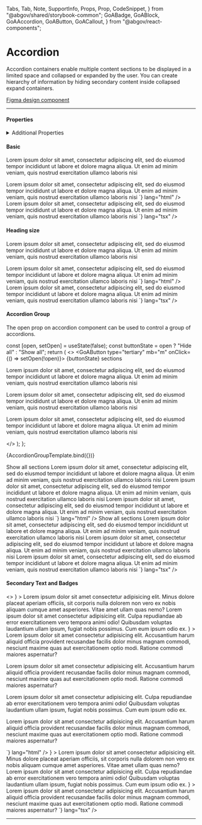 
  Tabs,
  Tab,
  Note,
  SupportInfo,
  Props,
  Prop,
  CodeSnippet,
} from "@abgov/shared/storybook-common";
  GoABadge,
  GoABlock,
  GoAAccordion,
  GoAButton,
  GoACallout,
} from "@abgov/react-components";

<Meta title="Components/Accordion" />

# Accordion

<GoACallout>
  Accordion containers enable multiple content sections to be displayed in a
  limited space and collapsed or expanded by the user. You can create hierarchy
  of information by hiding secondary content inside collapsed expand containers.
</GoACallout>

[Figma design component](https://www.figma.com/file/MwuK2yVZZQMN2Nbk9NYSQ7/Component---Accordion?node-id=1494%3A267193&t=asvP565R4YH82k9y-1)

---

#### Properties

<Props showTabs={true}>
  <Prop
    name="heading"
    type="string"
    defaultValue=""
    description="Sets the heading text"
    required="true"
  />
  <Prop
    name="secondaryText"
    type="string"
    defaultValue=""
    description="Sets secondary text"
  />
  <Prop
    name="open"
    type="boolean"
    defaultValue="false"
    description="Sets the state of the accordion container open or closed"
  />
  <Prop
    name="headingSize"
    type="small | medium"
    defaultValue="small"
    description="Sets the heading size of the accordion container heading"
  />
  <Prop
    name="headingcontent"
    type="slot"
    lang="angular"
    defaultValue=""
    description="Add components to the accordion container heading such as badges"
  />
  <Prop
    name="headingContent"
    type="ReactNode"
    lang="react"
    defaultValue=""
    description="Add components to the accordion container heading such as badges"
  />
</Props>

<details>
  <summary>Additional Properties</summary>
  <Props showTabs={true}>
    <Prop
      name="mt"
      type="none | 3xs | 2xs | xs | s | m | l | xl | 2xl | 3xl | 4xl"
      defaultValue="none"
      description="Top margin"
    />
    <Prop
      name="mr"
      type="none | 3xs | 2xs | xs | s | m | l | xl | 2xl | 3xl | 4xl"
      defaultValue="none"
      description="Right margin"
    />
    <Prop
      name="mb"
      type="none | 3xs | 2xs | xs | s | m | l | xl | 2xl | 3xl | 4xl"
      defaultValue="none"
      description="Bottom margin"
    />
    <Prop
      name="ml"
      type="none | 3xs | 2xs | xs | s | m | l | xl | 2xl | 3xl | 4xl"
      defaultValue="none"
      description="Left margin"
    />
  </Props>
</details>

#### Basic

<Story name="Basic">
  <GoAAccordion heading="Heading">
    <p>
      Lorem ipsum dolor sit amet, consectetur adipiscing elit, sed do eiusmod
      tempor incididunt ut labore et dolore magna aliqua. Ut enim ad minim
      veniam, quis nostrud exercitation ullamco laboris nisi
    </p>
  </GoAAccordion>
</Story>

<Tabs>
  <Tab label="Web Component" hidden={true}>
    <CodeSnippet
      code={`
        <goa-accordion heading="Heading">
          Lorem ipsum dolor sit amet, consectetur adipiscing elit, sed do eiusmod tempor incididunt ut labore et dolore magna aliqua. Ut enim ad minim veniam, quis nostrud exercitation ullamco laboris nisi
        </goa-accordion>
      `}
      lang="html"
    />
  </Tab>
  <Tab label="Angular">
    <CodeSnippet
      code={`
        <goa-accordion heading="Heading">
          Lorem ipsum dolor sit amet, consectetur adipiscing elit, sed do eiusmod tempor incididunt ut labore et dolore magna aliqua. Ut enim ad minim veniam, quis nostrud exercitation ullamco laboris nisi
        </goa-accordion>
      `}
      lang="html"
    />
  </Tab>
  <Tab label="React">
    <CodeSnippet
      code={`
        <GoAAccordion heading="Heading">
          Lorem ipsum dolor sit amet, consectetur adipiscing elit, sed do eiusmod tempor incididunt ut labore et dolore magna aliqua. Ut enim ad minim veniam, quis nostrud exercitation ullamco laboris nisi
        </GoAAccordion>
    `}
      lang="tsx"
    />
  </Tab>
</Tabs>

#### Heading size

<Story name="Heading size">
  <GoAAccordion heading="Medium Heading" headingSize="medium">
    <p>
      Lorem ipsum dolor sit amet, consectetur adipiscing elit, sed do eiusmod
      tempor incididunt ut labore et dolore magna aliqua. Ut enim ad minim
      veniam, quis nostrud exercitation ullamco laboris nisi
    </p>
  </GoAAccordion>
</Story>

<Tabs>
  <Tab label="Web Component" hidden={true}>
    <CodeSnippet
      code={`
        <goa-accordion heading="Medium Heading" headingsize="medium">
          Lorem ipsum dolor sit amet, consectetur adipiscing elit, sed do eiusmod tempor incididunt ut labore et dolore magna aliqua. Ut enim ad minim veniam, quis nostrud exercitation ullamco laboris nisi
        </goa-accordion>
      `}
      lang="html"
    />
  </Tab>
  <Tab label="Angular">
    <CodeSnippet
      code={`
        <goa-accordion heading="Medium Heading" headingsize="medium">
          Lorem ipsum dolor sit amet, consectetur adipiscing elit, sed do eiusmod tempor incididunt ut labore et dolore magna aliqua. Ut enim ad minim veniam, quis nostrud exercitation ullamco laboris nisi
        </goa-accordion>
      `}
      lang="html"
    />
  </Tab>
  <Tab label="React">
    <CodeSnippet
      code={`
        <GoAAccordion heading="Medium Heading" headingSize="medium">
          Lorem ipsum dolor sit amet, consectetur adipiscing elit, sed do eiusmod tempor incididunt ut labore et dolore magna aliqua. Ut enim ad minim veniam, quis nostrud exercitation ullamco laboris nisi
        </GoAAccordion>
    `}
      lang="tsx"
    />
  </Tab>
</Tabs>

#### Accordion Group

<GoACallout>
  The open prop on accordion component can be used to control a group of
  accordions.
</GoACallout>

  const [open, setOpen] = useState(false);
  const buttonState = open ? "Hide all" : "Show all";
  return (
    <>
      <GoAButton type="tertiary" mb="m" onClick={() => setOpen(!open)}>
        {buttonState} sections
      </GoAButton>
      <br />
      <GoAAccordion heading="Heading" open={open}>
        <p>
          Lorem ipsum dolor sit amet, consectetur adipiscing elit, sed do
          eiusmod tempor incididunt ut labore et dolore magna aliqua. Ut enim ad
          minim veniam, quis nostrud exercitation ullamco laboris nisi
        </p>
      </GoAAccordion>
      <GoAAccordion heading="Heading" open={open}>
        <p>
          Lorem ipsum dolor sit amet, consectetur adipiscing elit, sed do
          eiusmod tempor incididunt ut labore et dolore magna aliqua. Ut enim ad
          minim veniam, quis nostrud exercitation ullamco laboris nisi
        </p>
      </GoAAccordion>
      <GoAAccordion heading="Heading" open={open}>
        <p>
          Lorem ipsum dolor sit amet, consectetur adipiscing elit, sed do
          eiusmod tempor incididunt ut labore et dolore magna aliqua. Ut enim ad
          minim veniam, quis nostrud exercitation ullamco laboris nisi
        </p>
      </GoAAccordion>
    </>
  );
};

<Story name="Accordion Group">{AccordionGroupTemplate.bind({})}</Story>

<Tabs>
  <Tab label="Web Component" hidden={true}>
    <CodeSnippet
      code={`
        <goa-button type="tertiary" (_click)="onClick()">
          Show all sections
        </goa-button>
        <goa-accordion open={open} heading="Heading">
          Lorem ipsum dolor sit amet, consectetur adipiscing elit, sed do eiusmod tempor incididunt ut labore et dolore magna aliqua. Ut enim ad minim veniam, quis nostrud exercitation ullamco laboris nisi
        </goa-accordion>
        <goa-accordion open={open} heading="Heading">
          Lorem ipsum dolor sit amet, consectetur adipiscing elit, sed do eiusmod tempor incididunt ut labore et dolore magna aliqua. Ut enim ad minim veniam, quis nostrud exercitation ullamco laboris nisi
        </goa-accordion>
        <goa-accordion open={open} heading="Heading">
          Lorem ipsum dolor sit amet, consectetur adipiscing elit, sed do eiusmod tempor incididunt ut labore et dolore magna aliqua. Ut enim ad minim veniam, quis nostrud exercitation ullamco laboris nisi
        </goa-accordion>
      `}
      lang="html"
    />
    <CodeSnippet
      code={`
        export class SomeOtherComponent {
          open="false"
          onClick() {
            open="true";
          }
        }
      `}
      lang="ts"
    />
  </Tab>
  <Tab label="Angular">
    <CodeSnippet
      code={`
        <goa-button type="tertiary" (_click)="onClick()">
          Show all sections
        </goa-button>
        <goa-accordion open={open} heading="Heading">
          Lorem ipsum dolor sit amet, consectetur adipiscing elit, sed do eiusmod tempor incididunt ut labore et dolore magna aliqua. Ut enim ad minim veniam, quis nostrud exercitation ullamco laboris nisi
        </goa-accordion>
        <goa-accordion open={open} heading="Heading">
          Lorem ipsum dolor sit amet, consectetur adipiscing elit, sed do eiusmod tempor incididunt ut labore et dolore magna aliqua. Ut enim ad minim veniam, quis nostrud exercitation ullamco laboris nisi
        </goa-accordion>
        <goa-accordion open={open} heading="Heading">
          Lorem ipsum dolor sit amet, consectetur adipiscing elit, sed do eiusmod tempor incididunt ut labore et dolore magna aliqua. Ut enim ad minim veniam, quis nostrud exercitation ullamco laboris nisi
        </goa-accordion>
      `}
      lang="html"
    />
    <CodeSnippet
      code={`
        export class SomeOtherComponent {
          open="false"
          onClick() {
            open="true";
          }
        }
      `}
      lang="ts"
    />
  </Tab>
  <Tab label="React">
    <CodeSnippet
      code={`
        const [open, setOpen] = useState(false);
        function onClick() {
          setOpen("open");
        }
        <GoAButton type="tertiary" onClick={onClick}>
          Show all sections
        </GoAButton>
        <GoAAccordion open={open} heading="Heading">
          Lorem ipsum dolor sit amet, consectetur adipiscing elit, sed do eiusmod tempor incididunt ut labore et dolore magna aliqua. Ut enim ad minim veniam, quis nostrud exercitation ullamco laboris nisi
        </GoAAccordion>
        <GoAAccordion open={open} heading="Heading">
          Lorem ipsum dolor sit amet, consectetur adipiscing elit, sed do eiusmod tempor incididunt ut labore et dolore magna aliqua. Ut enim ad minim veniam, quis nostrud exercitation ullamco laboris nisi
        </GoAAccordion>
        <GoAAccordion open={open} heading="Heading">
          Lorem ipsum dolor sit amet, consectetur adipiscing elit, sed do eiusmod tempor incididunt ut labore et dolore magna aliqua. Ut enim ad minim veniam, quis nostrud exercitation ullamco laboris nisi
        </GoAAccordion>
    `}
      lang="tsx"
    />
  </Tab>
</Tabs>

#### Secondary Text and Badges

<Story name="Secondary Text and Badges">
  <>
    <GoAAccordion
      heading="This is a heading"
      secondaryText="Secondary Text"
      headingContent={<GoABadge type="success" content="Success" />}
    >
      Lorem ipsum dolor sit amet consectetur adipisicing elit. Minus dolore
      placeat aperiam officiis, sit corporis nulla dolorem non vero ex nobis
      aliquam cumque amet asperiores. Vitae amet ullam quas nemo?
    </GoAAccordion>
    <GoAAccordion heading="This is a heading" secondaryText="Secondary Text">
      Lorem ipsum dolor sit amet consectetur adipisicing elit. Culpa repudiandae
      ab error exercitationem vero tempora animi odio! Quibusdam voluptas
      laudantium ullam ipsum, fugiat nobis possimus. Cum eum ipsum odio ex.
    </GoAAccordion>
    <GoAAccordion
      heading="This is a heading"
      secondaryText="Secondary Text"
      headingContent={
        <div style={{ display: "flex", justifyContent: "flex-end" }}>
          <GoABadge type="success" content="Success" />
        </div>
      }
    >
      Lorem ipsum dolor sit amet consectetur adipisicing elit. Accusantium harum
      aliquid officia provident recusandae facilis dolor minus magnam commodi,
      nesciunt maxime quas aut exercitationem optio modi. Ratione commodi
      maiores aspernatur?
    </GoAAccordion>
  </>
</Story>

<Tabs>
  <Tab label="Web Component" hidden={true}>
    <CodeSnippet
      code={`
        <goa-accordion
          heading="This is a heading"
          secondarytext="Secondary Text"
        >
          <p>
            Lorem ipsum dolor sit amet consectetur adipisicing elit. Accusantium
            harum aliquid officia provident recusandae facilis dolor minus magnam
            commodi, nesciunt maxime quas aut exercitationem optio modi. Ratione
            commodi maiores aspernatur?
          </p>
          <goa-badge type="success" content="Success" slot="headingcontent"/>
        </goa-accordion>
        <goa-accordion heading="This is a heading" secondarytext="Secondary Text">
          Lorem ipsum dolor sit amet consectetur adipisicing elit. Culpa
          repudiandae ab error exercitationem vero tempora animi odio! Quibusdam
          voluptas laudantium ullam ipsum, fugiat nobis possimus. Cum eum ipsum
          odio ex.
        </goa-accordion>
        <goa-accordion heading="This is a heading" secondarytext="Secondary Text">
          <p>
            Lorem ipsum dolor sit amet consectetur adipisicing elit. Accusantium
            harum aliquid officia provident recusandae facilis dolor minus magnam
            commodi, nesciunt maxime quas aut exercitationem optio modi. Ratione
            commodi maiores aspernatur?
          </p>
          <div style="display: flex; justify-content: flex-end" slot="headingcontent">
            <goa-badge type="success" content="Success"></goa-badge>
          </div>
        </goa-accordion>
      `}
      lang="html"
    />
  </Tab>
  <Tab label="Angular">
    <CodeSnippet
      code={`
        <goa-accordion
          heading="This is a heading"
          secondarytext="Secondary Text"
        >
          <p>
            Lorem ipsum dolor sit amet consectetur adipisicing elit. Accusantium
            harum aliquid officia provident recusandae facilis dolor minus magnam
            commodi, nesciunt maxime quas aut exercitationem optio modi. Ratione
            commodi maiores aspernatur?
          </p>
          <goa-badge type="success" content="Success" slot="headingcontent"/>
        </goa-accordion>
        <goa-accordion heading="This is a heading" secondarytext="Secondary Text">
          Lorem ipsum dolor sit amet consectetur adipisicing elit. Culpa
          repudiandae ab error exercitationem vero tempora animi odio! Quibusdam
          voluptas laudantium ullam ipsum, fugiat nobis possimus. Cum eum ipsum
          odio ex.
        </goa-accordion>
        <goa-accordion heading="This is a heading" secondarytext="Secondary Text">
          <p>
            Lorem ipsum dolor sit amet consectetur adipisicing elit. Accusantium
            harum aliquid officia provident recusandae facilis dolor minus magnam
            commodi, nesciunt maxime quas aut exercitationem optio modi. Ratione
            commodi maiores aspernatur?
          </p>
          <div style="display: flex; justify-content: flex-end" slot="headingcontent">
            <goa-badge type="success" content="Success"></goa-badge>
          </div>
        </goa-accordion>
      `}
      lang="html"
    />

  </Tab>
  <Tab label="React">
    <CodeSnippet
    code={`
      <GoAAccordion
        heading="This is a heading"
        secondaryText="Secondary Text"
        headingContent={<GoABadge type="success" content="Success" />}
      >
        Lorem ipsum dolor sit amet consectetur adipisicing elit. Minus dolore
        placeat aperiam officiis, sit corporis nulla dolorem non vero ex nobis
        aliquam cumque amet asperiores. Vitae amet ullam quas nemo?
      </GoAAccordion>
      <GoAAccordion heading="This is a heading" secondaryText="Secondary Text">
        Lorem ipsum dolor sit amet consectetur adipisicing elit. Culpa
        repudiandae ab error exercitationem vero tempora animi odio! Quibusdam
        voluptas laudantium ullam ipsum, fugiat nobis possimus. Cum eum ipsum
        odio ex.
      </GoAAccordion>
      <GoAAccordion
        heading="This is a heading"
        secondaryText="Secondary Text"
        headingContent={
         <div style={{display: 'flex', justifyContent: 'flex-end'}}>
          <goa-badge type="success" content="Success"></goa-badge>
        </div>
        }
      >
        Lorem ipsum dolor sit amet consectetur adipisicing elit. Accusantium
        harum aliquid officia provident recusandae facilis dolor minus magnam
        commodi, nesciunt maxime quas aut exercitationem optio modi. Ratione
        commodi maiores aspernatur?
      </GoAAccordion>
    `}
    lang="tsx"
    />
  </Tab>
</Tabs>

---

<SupportInfo />
